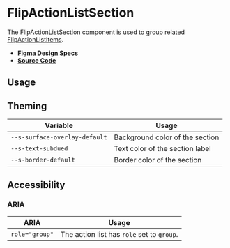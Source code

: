 
<Meta title="Components/FlipActionListSection" />

# FlipActionListSection

The FlipActionListSection component is used to group related
[FlipActionListItems](?path=/docs/components-flipactionlistitem--flip-action-list-item).

- **[Figma Design Specs](https://www.figma.com/file/iRHiAFsHxnzux8gQ9EjlZe/Flip-Components?node-id=40%3A7754)**
- **[Source Code](https://github.com/flip-corp/swirl/tree/main/packages/swirl-components/src/components/flip-action-list-section)**

## Usage

<Canvas withSource="open">
  <Story id="components-flipactionlistsection--flip-action-list-section" />
</Canvas>

<ArgsTable story="." />

## Theming

| Variable                      | Usage                           |
| ----------------------------- | ------------------------------- |
| `--s-surface-overlay-default` | Background color of the section |
| `--s-text-subdued`            | Text color of the section label |
| `--s-border-default`          | Border color of the section     |

## Accessibility

### ARIA

| ARIA           | Usage                                      |
| -------------- | ------------------------------------------ |
| `role="group"` | The action list has `role` set to `group`. |
